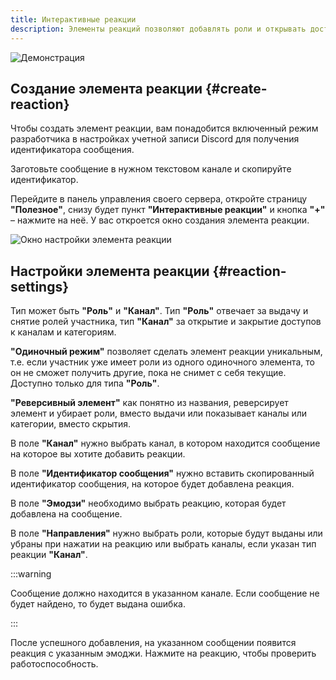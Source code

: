 ```yaml
---
title: Интерактивные реакции
description: Элементы реакций позволяют добавлять роли и открывать доступы к категориям, текстовым и голосовым каналам при нажатии на реакцию под сообщением
---
```


![Демонстрация](../../static/img/interactive-reactions-demo.gif)

## Создание элемента реакции \{#create-reaction}

Чтобы создать элемент реакции, вам понадобится включенный режим разработчика в настройках учетной записи Discord для получения идентификатора сообщения.

Заготовьте сообщение в нужном текстовом канале и скопируйте идентификатор.

<DocRef href='../guides/identifiers/' label='Идентификаторы' />

Перейдите в панель управления своего сервера, откройте страницу **"Полезное"**, снизу будет пункт **"Интерактивные реакции"** и кнопка **"+"** – нажмите на неё. У вас откроется окно создания элемента реакции.

![Окно настройки элемента реакции](../../static/img/interactive-reactions-setup.png)

## Настройки элемента реакции \{#reaction-settings}

Тип может быть **"Роль"** и **"Канал"**. Тип **"Роль"** отвечает за выдачу и снятие ролей участника, тип **"Канал"** за открытие и закрытие доступов к каналам и категориям.

**"Одиночный режим"** позволяет сделать элемент реакции уникальным, т.е. если участник уже имеет роли из одного одиночного элемента, то он не сможет получить другие, пока не снимет с себя текущие. Доступно только для типа **"Роль"**.

**"Реверсивный элемент"** как понятно из названия, реверсирует элемент и убирает роли, вместо выдачи или показывает каналы или категории, вместо скрытия.

В поле **"Канал"** нужно выбрать канал, в котором находится сообщение на которое вы хотите добавить реакции.

В поле **"Идентификатор сообщения"** нужно вставить скопированный идентификатор сообщения, на которое будет добавлена реакция.

В поле **"Эмодзи"** необходимо выбрать реакцию, которая будет добавлена на сообщение.

В поле **"Направления"** нужно выбрать роли, которые будут выданы или убраны при нажатии на реакцию или выбрать каналы, если указан тип реакции **"Канал"**.

:::warning

Сообщение должно находится в указанном канале. Если сообщение не будет найдено, то будет выдана ошибка.

:::

После успешного добавления, на указанном сообщении появится реакция с указанным эмоджи. Нажмите на реакцию, чтобы проверить работоспособность.
